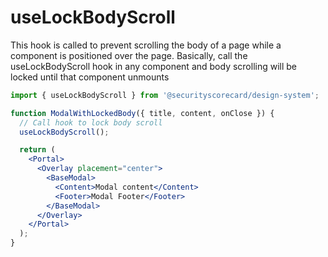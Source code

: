 
<Meta title="Hooks/useLockBodyScroll" />

# useLockBodyScroll

This hook is called to prevent scrolling the body of a page while a component is positioned over the page.
Basically, call the useLockBodyScroll hook in any component and body scrolling will be locked until that component unmounts

```jsx
import { useLockBodyScroll } from '@securityscorecard/design-system';

function ModalWithLockedBody({ title, content, onClose }) {
  // Call hook to lock body scroll
  useLockBodyScroll();

  return (
    <Portal>
      <Overlay placement="center">
        <BaseModal>
          <Content>Modal content</Content>
          <Footer>Modal Footer</Footer>
        </BaseModal>
      </Overlay>
    </Portal>
  );
}
```
